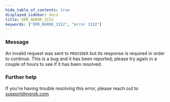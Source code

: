 ```yaml
---
hide_table_of_contents: true
displayed_sidebar: docs
title: ERR_NGROK_3152
keywords: ["ERR_NGROK_3152", "error 3152"]
---
```


### Message

An invalid request was sent to `PROVIDER` but its response is required in order to continue. This is a bug and it has been reported; please try again in a couple of hours to see if it has been resolved.

### Further help

If you're having trouble resolving this error, please reach out to [support@ngrok.com](mailto:support@ngrok.com?subject=Help%20with%20ERR_NGROK_3152)
